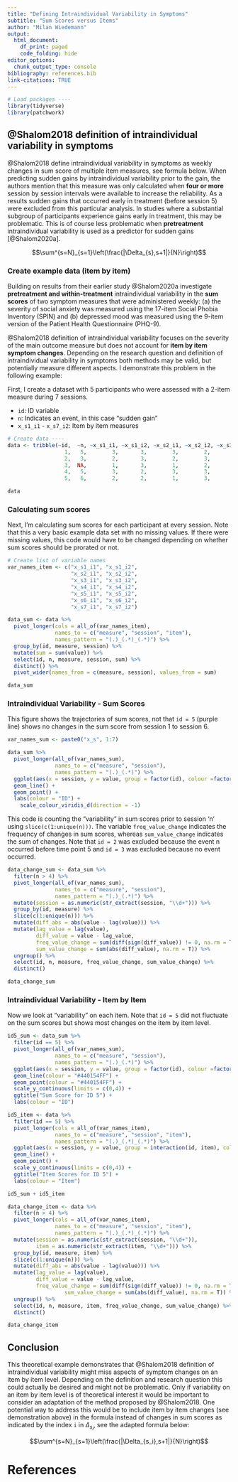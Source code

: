```yaml
---
title: "Defining Intraindividual Variability in Symptoms"
subtitle: "Sum Scores versus Items"
author: "Milan Wiedemann"
output:
  html_document:
    df_print: paged
    code_folding: hide
editor_options: 
  chunk_output_type: console
bibliography: references.bib
link-citations: TRUE
---
```


```r
# Load packages ----
library(tidyverse)
library(patchwork)
```

## @Shalom2018 definition of intraindividual variability in symptoms

@Shalom2018 define intraindividual variability in symptoms as weekly changes in sum score of multiple item measures, see formula below.
When predicting sudden gains by intraindividual variability prior to the gain, the authors mention that this measure was only calculated when **four or more** session by session intervals were available to increase the reliability.
As a results sudden gains that occurred early in treatment (before session 5) were excluded from this particular analysis.
In studies where a substantial subgroup of participants experience gains early in treatment, this may be problematic.
This is of course less problematic when **pretreatment** intraindividual variability is used as a predictor for sudden gains [@Shalom2020a]. 

$$\sum^{s=N}_{s=1}\left(\frac{|\Delta_{s},s+1|}{N}\right)$$



### Create example data (item by item)

Building on results from their earlier study @Shalom2020a investigate **pretreatment and within-treatment** intraindividual variability in the **sum scores** of two symptom measures that were administered weekly: (a) the severity of social anxiety was measured using the 17-item Social Phobia Inventory (SPIN) and (b) depressed mood was measured using the 9-item version of the Patient Health Questionnaire (PHQ-9).

@Shalom2018 definition of intraindividual variability focuses on the severity of the main outcome measure but does not account for **item by item symptom changes**.
Depending on the research question and definition of intraindividual variability in symptoms both methods may be valid, but potentially measure different aspects. 
I demonstrate this problem in the following example:

First, I create a dataset with 5 participants who were assessed with a 2-item measure during 7 sessions.

- `id`: ID variable
- `n`: Indicates an event, in this case "sudden gain"
- `x_s1_i1` - `x_s7_i2`: Item by item measures

```r
# Create data ----
data <- tribble(~id,  ~n, ~x_s1_i1, ~x_s1_i2, ~x_s2_i1, ~x_s2_i2, ~x_s3_i1, ~x_s3_i2, ~x_s4_i1, ~x_s4_i2, ~x_s5_i1, ~x_s5_i2, ~x_s6_i1, ~x_s6_i2, ~x_s7_i1, ~x_s7_i2,
                  1,   5,        3,       3,        3,        2,        3,        2,        3,        3,        2,        3,        1,        0,        0,        0,
                  2,   3,        2,       3,        2,        3,        3,        3,        0,        1,        1,        0,        0,        0,        0,        0,
                  3,  NA,        1,       3,        1,        2,        1,        2,        1,        2,        2,        1,        1,        2,        1,        1,
                  4,   5,        3,       2,        3,        3,        3,        1,        3,        2,        2,        2,        0,        0,        0,        0,
                  5,   6,        2,       2,        1,        3,        3,        1,        2,        2,        3,        1,        2,        2,        0,        0)

data
```

### Calculating sum scores

Next, I'm calculating sum scores for each participant at every session.
Note that this a very basic example data set with no missing values.
If there were missing values, this code would have to be changed depending on whether sum scores should be prorated or not.

```r

# Create list of variable names
var_names_item <- c("x_s1_i1", "x_s1_i2", 
                    "x_s2_i1", "x_s2_i2", 
                    "x_s3_i1", "x_s3_i2", 
                    "x_s4_i1", "x_s4_i2", 
                    "x_s5_i1", "x_s5_i2", 
                    "x_s6_i1", "x_s6_i2", 
                    "x_s7_i1", "x_s7_i2")

data_sum <- data %>% 
  pivot_longer(cols = all_of(var_names_item), 
               names_to = c("measure", "session", "item"),
               names_pattern = "(.)_(.*)_(.*)") %>% 
  group_by(id, measure, session) %>% 
  mutate(sum = sum(value)) %>% 
  select(id, n, measure, session, sum) %>% 
  distinct() %>% 
  pivot_wider(names_from = c(measure, session), values_from = sum)

data_sum
```

### Intraindividual Variability - Sum Scores

This figure shows the trajectories of sum scores, not that `id = 5` (purple line) shows no changes in the sum score from session 1 to session 6.

```r
var_names_sum <- paste0("x_s", 1:7)

data_sum %>%
  pivot_longer(all_of(var_names_sum),
               names_to = c("measure", "session"),
               names_pattern = "(.)_(.*)") %>% 
  ggplot(aes(x = session, y = value, group = factor(id), colour =factor(id))) +
  geom_line() +
  geom_point() +
  labs(colour = "ID") +
    scale_colour_viridis_d(direction = -1)


```

This code is counting the "variability" in sum scores prior to session 'n' using `slice(c(1:unique(n)))`.
The variable `freq_value_change` indicates the frequency of changes in sum scores, whereas `sum_value_change` indicates the sum of changes.
Note that `id = 2` was excluded because the event n occurred before time point 5 and `id = 3` was excluded because no event occurred.

```r

data_change_sum <- data_sum %>% 
  filter(n > 4) %>%
  pivot_longer(all_of(var_names_sum),
               names_to = c("measure", "session"),
               names_pattern = "(.)_(.*)") %>% 
  mutate(session = as.numeric(str_extract(session, "\\d+"))) %>% 
  group_by(id, measure) %>%
  slice(c(1:unique(n))) %>% 
  mutate(diff_abs = abs(value - lag(value))) %>% 
  mutate(lag_value = lag(value),
         diff_value = value - lag_value,
         freq_value_change = sum(diff(sign(diff_value)) != 0, na.rm = T),
         sum_value_change = sum(abs(diff_value), na.rm = T)) %>% 
  ungroup() %>%
  select(id, n, measure, freq_value_change, sum_value_change) %>%
  distinct()

data_change_sum
```

### Intraindividual Variability - Item by Item

Now we look at "variability" on each item.
Note that `id = 5` did not fluctuate on the sum scores but shows most changes on the item by item level.


```r

id5_sum <- data_sum %>%
  filter(id == 5) %>% 
  pivot_longer(all_of(var_names_sum),
               names_to = c("measure", "session"),
               names_pattern = "(.)_(.*)") %>% 
  ggplot(aes(x = session, y = value, group = factor(id), colour =factor(id))) +
  geom_line(colour = "#440154FF") +
  geom_point(colour = "#440154FF") +
  scale_y_continuous(limits = c(0,4)) +
  ggtitle("Sum Score for ID 5") +
  labs(colour = "ID")

id5_item <- data %>%
  filter(id == 5) %>% 
  pivot_longer(cols = all_of(var_names_item), 
               names_to = c("measure", "session", "item"),
               names_pattern = "(.)_(.*)_(.*)") %>% 
  ggplot(aes(x = session, y = value, group = interaction(id, item), colour = interaction(id, item))) +
  geom_line() +
  geom_point() +
  scale_y_continuous(limits = c(0,4)) +
  ggtitle("Item Scores for ID 5") +
  labs(colour = "Item") 

id5_sum + id5_item
```

```r

data_change_item <- data %>% 
  filter(n > 4) %>%
  pivot_longer(cols = all_of(var_names_item), 
               names_to = c("measure", "session", "item"),
               names_pattern = "(.)_(.*)_(.*)") %>% 
  mutate(session = as.numeric(str_extract(session, "\\d+")),
         item = as.numeric(str_extract(item, "\\d+"))) %>% 
  group_by(id, measure, item) %>%
  slice(c(1:unique(n))) %>% 
  mutate(diff_abs = abs(value - lag(value))) %>% 
  mutate(lag_value = lag(value),
         diff_value = value - lag_value,
         freq_value_change = sum(diff(sign(diff_value)) != 0, na.rm = T),
                  sum_value_change = sum(abs(diff_value), na.rm = T)) %>% 
  ungroup() %>% 
  select(id, n, measure, item, freq_value_change, sum_value_change) %>% 
  distinct()

data_change_item
```

## Conclusion 

This theoretical example demonstrates that @Shalom2018 definition of intraindividual variability might miss aspects of symptom changes on an item by item level.
Depending on the definition and research question this could actually be desired and might not be problematic.
Only if variability on an item by item level is of theoretical interest it would be important to consider an adaptation of the method proposed by @Shalom2018.
One potential way to address this would be to include item by item changes (see demonstration above) in the formula instead of changes in sum scores as indicated by the index `i` in $\Delta_{s_i}$, see the adapted formula below:

$$\sum^{s=N}_{s=1}\left(\frac{|\Delta_{s_i},s+1|}{N}\right)$$

<!-- I have developed R code that replicates the method proposed by @Shalom2018 to facilitate replication studies. -->
<!-- Furthermore, I provide code that allows to test more subtle changes of intraindividual variability on an item by item level. -->
<!-- The code is scalable and can be applied to any number of constructs. -->
<!-- This would for example allow to not only test variability in one or two symptom measures, but also relevant therapeutic processes such as cognitions or emotions, provided that variability in these measures is hypothesised to be an important aspect of clinical improvement. -->

# References